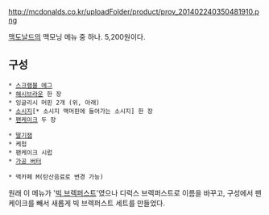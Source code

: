 http://mcdonalds.co.kr/uploadFolder/product/prov_201402240350481910.png

[[맥도날드]]의 맥모닝 메뉴 중 하나. 5,200원이다.

== 구성 ==
 * [[스크램블 에그]]
 * [[해시브라운]] 한 장
 * 잉글리시 머핀 2개 (위, 아래)
 * [[소시지]][* 소시지 맥머핀에 들어가는 소시지] 한 장
 * [[팬케이크]] 두 장

 * [[잼|딸기잼]]
 * 케첩
 * 팬케이크 시럽
 * [[버터|가공 버터]]

 * 맥카페 M(탄산음료로 변경 가능)

원래 이 메뉴가 '[[빅 브렉퍼스트]]'였으나 디럭스 브렉퍼스트로 이름을 바꾸고, 구성에서 팬케이크를 빼서 새롭게 빅 브렉퍼스트 세트를 만들었다.
